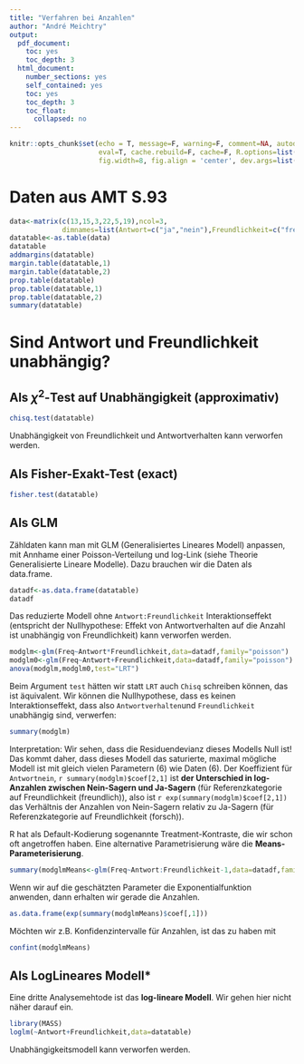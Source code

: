 ```yaml
---
title: "Verfahren bei Anzahlen"
author: "André Meichtry"
output:
  pdf_document:
    toc: yes
    toc_depth: 3
  html_document:
    number_sections: yes
    self_contained: yes
    toc: yes
    toc_depth: 3
    toc_float:
      collapsed: no
---
```



```r
knitr::opts_chunk$set(echo = T, message=F, warning=F, comment=NA, autodep=F,
                      eval=T, cache.rebuild=F, cache=F, R.options=list(width=120,digits=5,show.signif.stars=FALSE),
                      fig.width=8, fig.align = 'center', dev.args=list(bg = 'transparent'))
```

# Daten aus AMT S.93

```r
data<-matrix(c(13,15,3,22,5,19),ncol=3,
             dimnames=list(Antwort=c("ja","nein"),Freundlichkeit=c("freundlich","forsch","sachlich")))
datatable<-as.table(data)
datatable
addmargins(datatable)
margin.table(datatable,1)
margin.table(datatable,2)
prop.table(datatable)
prop.table(datatable,1)
prop.table(datatable,2)
summary(datatable)
```


# Sind Antwort und Freundlichkeit unabhängig?

## Als $\chi^2$-Test auf Unabhängigkeit (approximativ)

```r
chisq.test(datatable)
```
Unabhängigkeit von Freundlichkeit und Antwortverhalten kann verworfen werden.

## Als Fisher-Exakt-Test (exact)

```r
fisher.test(datatable)
```

## Als GLM

Zähldaten kann man mit GLM (Generalisiertes Lineares Modell) anpassen,
mit Annhame  einer Poisson-Verteilung und log-Link (siehe Theorie Generalisierte
Lineare Modelle). Dazu brauchen wir die Daten als data.frame.

```r
datadf<-as.data.frame(datatable)
datadf
```
Das reduzierte Modell ohne `Antwort:Freundlichkeit` Interaktionseffekt (entspricht der
Nullhypothese: Effekt von Antwortverhalten auf die Anzahl ist unabhängig von Freundlichkeit) kann verworfen werden.

```r
modglm<-glm(Freq~Antwort*Freundlichkeit,data=datadf,family="poisson")
modglm0<-glm(Freq~Antwort+Freundlichkeit,data=datadf,family="poisson")
anova(modglm,modglm0,test="LRT")
```

Beim Argument `test` hätten wir statt `LRT` auch `Chisq` schreiben können, das ist äquivalent.
Wir können die Nullhypothese, dass es keinen Interaktionseffekt, dass
also `Antwortverhalten`und `Freundlichkeit` unabhängig sind, verwerfen: 

```r
summary(modglm)
```
Interpretation: Wir sehen, dass die Residuendevianz dieses Modells Null ist! Das kommt
daher, dass dieses Modell das saturierte, maximal mögliche Modell ist
mit gleich vielen Parametern (6) wie Daten (6).
Der Koeffizient für `Antwortnein`, `r summary(modglm)$coef[2,1]` ist
**der Unterschied in log-Anzahlen
zwischen Nein-Sagern und Ja-Sagern** (für Referenzkategorie auf
Freundlichkeit (freundlich)), also ist `r exp(summary(modglm)$coef[2,1])` das Verhältnis der
Anzahlen von Nein-Sagern relativ zu Ja-Sagern (für Referenzkategorie auf
Freundlichkeit (forsch)). 

R hat als Default-Kodierung sogenannte Treatment-Kontraste, die wir
schon oft angetroffen haben. Eine alternative Parametrisierung wäre
die **Means-Parameterisierung**.

```r
summary(modglmMeans<-glm(Freq~Antwort:Freundlichkeit-1,data=datadf,family="poisson"))

```
Wenn wir auf die geschätzten Parameter die Exponentialfunktion anwenden, dann erhalten wir
gerade die Anzahlen.

```r
as.data.frame(exp(summary(modglmMeans)$coef[,1]))
```

Möchten wir z.B. Konfidenzintervalle für Anzahlen, ist das zu haben mit
```r
confint(modglmMeans)
```

## Als LogLineares Modell*

Eine dritte Analysemehtode ist das **log-lineare Modell**. Wir gehen
hier nicht näher darauf ein.

```r
library(MASS)
loglm(~Antwort+Freundlichkeit,data=datatable)
```
Unabhängigkeitsmodell kann verworfen werden.





